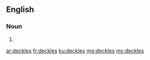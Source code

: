 ==English==

===Noun===
{{head|en}}

# {{plural of|deckle}}

[[ar:deckles]]
[[fr:deckles]]
[[ku:deckles]]
[[mg:deckles]]
[[my:deckles]]